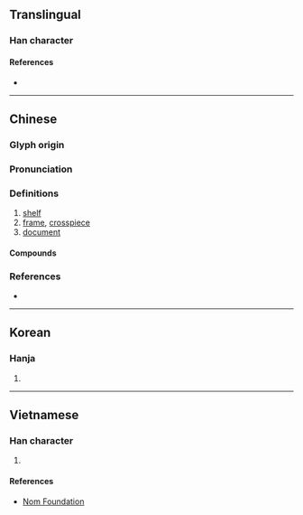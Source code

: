 {{also|档}}
{{character info/new}}
==Translingual==

===Han character===
{{Han char|rn=75|rad=木|as=13|sn=17|four=49977|canj=DFBW|ids=⿰木當}}

====References====
* {{Han ref|kx=0556.330|dkj=15665|dj=0946.080|hdz=21301.080|uh=6A94|ud=27284|bh=C0C9|bd=49353}}

----

==Chinese==
{{zh-forms|s=档}}

===Glyph origin===
{{Han etym}}

===Pronunciation===
{{zh-pron
|m=檔
|c=dong2,dong3
|mn=qz,twv,xm,zz:tòng/tw:tóng
|mc=y
|oc=y
|cat=
}}

===Definitions===
{{zh-hanzi}}

# [[shelf]]
# [[frame]], [[crosspiece]]
# [[document]]

====Compounds====
{{zh-der|一檔子|上檔|下檔|不搭檔|中檔|低檔|低速檔|八點檔|最佳拍檔|包檔|回檔|墊檔|好搭檔|存檔|建檔|拍檔|拔檔|按檔兒|排檔|搭檔|攤檔|斷檔|檔冊|檔口|檔名|檔子|檔子班|檔期|檔案|檔案夾|檔案室|檔案管理|檔次|歸檔|滿檔|空檔|老搭檔|脫檔|自動排檔|行檔|資料檔|趕檔|高檔}}

===References===
* {{R:yue:Hanzi}}

----

==Korean==

===Hanja===
{{ko-hanja|hangeul=당|eumhun=|rv=dang|mr=tang|y=tang}}

# {{defn|lang=ko|sort=木13}}

----

==Vietnamese==

===Han character===
{{vi-readings|rs=木13|hanviet=đang}}

# {{defn|lang=vi|sort=木13}}

====References====
* [http://nomfoundation.org/common/nom_details.php?codepoint=6a94 Nom Foundation]